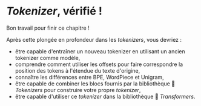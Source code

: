 # *Tokenizer*, vérifié !

Bon travail pour finir ce chapitre !

Après cette plongée en profondeur dans les *tokenizers*, vous devriez :

- être capable d'entraîner un nouveau tokenizer en utilisant un ancien tokenizer comme modèle,
- comprendre comment utiliser les offsets pour faire correspondre la position des tokens à l'étendue du texte d'origine,
- connaître les différences entre BPE, WordPiece et Unigram,
- être capable de combiner les blocs fournis par la bibliothèque 🤗 *Tokenizers* pour construire votre propre *tokenizer*,
- être capable d'utiliser ce *tokenizer* dans la bibliothèque 🤗 *Transformers*.
